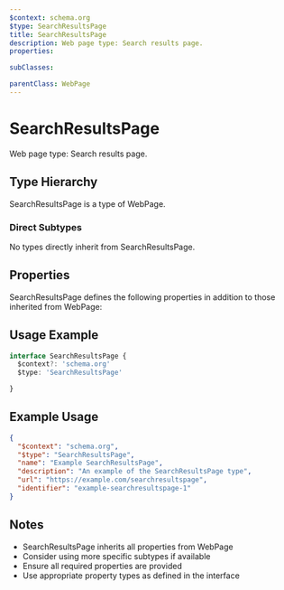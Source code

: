 ```yaml
---
$context: schema.org
$type: SearchResultsPage
title: SearchResultsPage
description: Web page type: Search results page.
properties:

subClasses:

parentClass: WebPage
---
```


# SearchResultsPage

Web page type: Search results page.

## Type Hierarchy

SearchResultsPage is a type of WebPage.

### Direct Subtypes

No types directly inherit from SearchResultsPage.

## Properties

SearchResultsPage defines the following properties in addition to those inherited from WebPage:



## Usage Example

```typescript
interface SearchResultsPage {
  $context?: 'schema.org'
  $type: 'SearchResultsPage'

}
```

## Example Usage

```json
{
  "$context": "schema.org",
  "$type": "SearchResultsPage",
  "name": "Example SearchResultsPage",
  "description": "An example of the SearchResultsPage type",
  "url": "https://example.com/searchresultspage",
  "identifier": "example-searchresultspage-1"
}
```

## Notes

- SearchResultsPage inherits all properties from WebPage
- Consider using more specific subtypes if available
- Ensure all required properties are provided
- Use appropriate property types as defined in the interface
